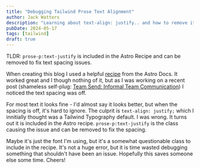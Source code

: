 ```yaml
---
title: "Debugging Tailwind Prose Text Alignment"
author: Jack Watters
description: "Learning about text-align: justify.. and how to remove it in Tailwind Typography."
pubDate: 2024-05-17
tags: [tailwind]
draft: true
---
```



TLDR: `prose-p:text-justify` is included in the Astro Recipe and can be removed to fix text spacing issues.

When creating this blog I used a helpful [recipe](https://docs.astro.build/en/recipes/tailwind-rendered-markdown/) from the Astro Docs. It worked great and I though nothing of it, but as I was working on a recent post (shameless self-plug: [Team Send: Informal Team Communication](https://www.jackwatters.dev/blog/team-send)) I noticed the text spacing was off.

<BlogImage
  src="/blog-images/text-justify.webp"
  alt="Line 3 is too spaced out"
  caption="See line 3"
/>

For most text it looks fine - I'd almost say it looks better, but when the spacing is off, it's hard to ignore. The culprit is `text-align: justify;` which I innitially thought was a Tailwind Typography default. I was wrong. It turns out it is included in the Astro recipe. `prose-p:text-justify` is the class causing the issue and can be removed to fix the spacing.

<BlogImage
  src="/blog-images/astro-prose.webp"
  caption="The culprit `prose-p:text-justify`"
/>

Maybe it's just the font I'm using, but it's a somewhat questionable class to include in the recipe. It's not a huge error, but it is time wasted debugging something that shouldn't have been an issue. Hopefully this saves someone else some time. Cheers!
